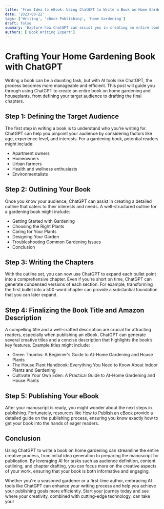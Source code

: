```yaml
---
title: 'From Idea to eBook: Using ChatGPT to Write a Book on Home Gardening'
date: '2023-03-22'
tags: ['Writing', 'eBook Publishing', 'Home Gardening']
draft: false
summary: 'Explore how ChatGPT can assist you in creating an entire book from conceptualization to ready-for-publishing on home gardening, including defining your audience, outlining content, and crafting chapters.'
authors: ['Book Writing Expert']
---
```


# Crafting Your Home Gardening Book with ChatGPT

Writing a book can be a daunting task, but with AI tools like ChatGPT, the process becomes more manageable and efficient. This post will guide you through using ChatGPT to create an entire book on home gardening and houseplants, from defining your target audience to drafting the final chapters.

## Step 1: Defining the Target Audience

The first step in writing a book is to understand who you're writing for. ChatGPT can help you pinpoint your audience by considering factors like age, experience level, and interests. For a gardening book, potential readers might include:

- Apartment owners
- Homeowners
- Urban farmers
- Health and wellness enthusiasts
- Environmentalists

## Step 2: Outlining Your Book

Once you know your audience, ChatGPT can assist in creating a detailed outline that caters to their interests and needs. A well-structured outline for a gardening book might include:

- Getting Started with Gardening
- Choosing the Right Plants
- Caring for Your Plants
- Designing Your Garden
- Troubleshooting Common Gardening Issues
- Conclusion

## Step 3: Writing the Chapters

With the outline set, you can now use ChatGPT to expand each bullet point into a comprehensive chapter. Even if you're short on time, ChatGPT can generate condensed versions of each section. For example, transforming the first bullet into a 500-word chapter can provide a substantial foundation that you can later expand.

## Step 4: Finalizing the Book Title and Amazon Description

A compelling title and a well-crafted description are crucial for attracting readers, especially when publishing an eBook. ChatGPT can generate several creative titles and a concise description that highlights the book’s key features. Example titles might include:

- Green Thumbs: A Beginner's Guide to At-Home Gardening and House Plants
- The House Plant Handbook: Everything You Need to Know About Indoor Plants and Gardening
- Cultivate Your Own Eden: A Practical Guide to At-Home Gardening and House Plants

## Step 5: Publishing Your eBook

After your manuscript is ready, you might wonder about the next steps in publishing. Fortunately, resources like [How to Publish an eBook](https://selfpublishing.com/how-to-publish-an-ebook/) provide a detailed guide on the publishing process, ensuring you know exactly how to get your book into the hands of eager readers.

## Conclusion

Using ChatGPT to write a book on home gardening can streamline the entire creative process, from initial idea generation to preparing the manuscript for publication. By leveraging AI for tasks such as audience definition, content outlining, and chapter drafting, you can focus more on the creative aspects of your work, ensuring that your book is both informative and engaging.

Whether you're a seasoned gardener or a first-time author, embracing AI tools like ChatGPT can enhance your writing process and help you achieve your publishing goals more efficiently. Start your journey today and see where your creativity, combined with cutting-edge technology, can take you!
